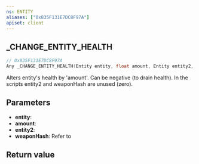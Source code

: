 ```yaml
---
ns: ENTITY
aliases: ["0x835F131E7DC8F97A"]
apiset: client
---
```

## _CHANGE_ENTITY_HEALTH

```c
// 0x835F131E7DC8F97A
Any _CHANGE_ENTITY_HEALTH(Entity entity, float amount, Entity entity2, Hash weaponHash);
```

Alters entity's health by 'amount'. Can be negative (to drain health).
In the scripts entity2 and weaponHash are unused (zero).

## Parameters
* **entity**:
* **amount**:
* **entity2**:
* **weaponHash**: Refer to <EmbeddedEnum name="eWeaponHash" />

## Return value
